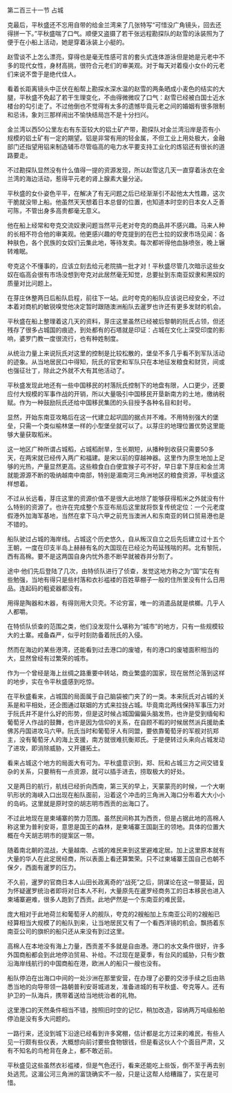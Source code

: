 

第二百三十一节 占城

克最后，平秋盛还不忘用自带的给金兰湾来了几张特写“可惜没广角镜头，回去还得拼一下。”平秋盛喘了口气。顺便又盗摄了若干张远程勘探队的赵雪的泳装照为了便于在小船上活动，她是穿着泳装上小艇的。

赵雪谈不上怎么漂亮，穿得也是毫无性感可言的套头式连体游泳但是她是元老中不多的现代女性，身材高挑，很符合元老们的审美观。对于每天对着瘦小女仆的元老们来说不啻于是绝代佳人。

看着长距离镜头中正伏在船帮上勘探水深水温的赵雪的两条晒成小麦色的结实的大腿，平秋盛不免起了若干生理变化，不由得微微叹了口气：赵雪已经被白国士近水楼台的勾引走了。不过他倒也不觉得有太多的遗憾毕竟元老之间的婚姻有很多限制和忌讳，象刘三那样闹出不愉快结局岂不是十分扫兴。

金兰湾以西50公里左右有东亚较大的铝土矿产带，勘探队对金兰湾沿岸是否有小规模的铝土矿有一定的期望。铝是非常有用的轻金属，不但工业上用处极大，金融部门还指望用铝来制造辅币尽管临高的电力水平要支持工业化的炼铝还有很长的道路要走。

不过勘探队显然没有什么值得一提的资源发现，所以赵雪这几天一直穿着泳衣在金兰湾的海边活动，惹得平元老的肾上腺素大量分泌。

平秋盛的女仆姿色平平，在解决了有无问题之后已经渐渐引不起他太大性趣，这次干脆就没带上船。他虽然天天想着日本总督的位置，也知道本时空的日本女人乏善可陈，不管出身多高贵都毫无意义。

他在船上经常和夸克交流奴隶问题当然平元老对夸克的商品并不感兴趣。马来人种的长相不符合他的审美观。他更感兴趣的夸克提到的在巴士拉的奴隶市场见闻：各种肤色，各个民族的女奴们云集此地，等待发卖。每次都听得他血脉喷张，晚上辗转难眠。

夸克这个不懂事的，应该立刻去给元老院搞一批才对！平秋盛尽管几次暗示这些女奴在临高会很有市场没想到夸克对此居然毫无知觉，总要扯到东南亚奴隶和黑奴的质量对比问题上。

在芽庄休整两日后船队启程，前往下一站。此时夸克的船队应该说已经安全，不过本着对商机的敏锐嗅觉他决定暂时跟随澳洲船队去暹罗也许还有更多发财的机会。

平秋盛在船上整理着这几天的资料，芽庄这里虽然已经被后黎朝的阮氏占领，但还残存了很多占城国的痕迹，到处都有的石塔就是印证：占城在文化上深受印度的影响，婆罗门教一度很流行，也有种姓制度。

从统治力量上来说阮氏对这里的控制是比较松散的，堡垒不多几乎看不到军队活动的迹象。从当地居民口中得知，阮氏的官吏和军队只在本地征发粮食和财货，间或也强征壮丁，除此之外就不大有其他活动了。

平秋盛发现此地还有一些中国移民的村落阮氏控制下的地盘有限，人口更少，还要应付大规模的军事作战的开销，所以大量吸引中国移民开垦新南方的土地，缴纳税赋。作为一种鼓励阮氏还给中国移民集团的头目授予各种名目和封号。

显然，开始东南亚攻略后在这一代建立起巩固的据点并不难。不用特别强大的堡垒，只需一个类似榆林堡一样的小型堡垒就可以了。以芽庄的地理位置优势这里能够大量获取稻米。

这一地区广种所谓占城稻，占城稻耐旱，生长期短，从播种到收获只需要50多天，在两宋就已经传入两广和福建。是宋以前的穿越神器。这里作为原生地加上足够的光热，产量显然更高。这些粮食白白便宜猴子可不好，早日拿下芽庄和金兰湾就能源源不断的吸纳越南中南部，特别是湄南河三角洲地区的粮食资源，平秋盛这样想着。

不过从长远看，芽庄这里的资源价值不是很大此地除了能够获得稻米之外就没有什么特别的资源了。也许在完成整个东亚布局后这里就将恢复传统定位：一个元老度假港外加海军基地，当然在拿下马六甲之前充当澳洲人和东南亚的转口贸易港也是不错的。

船队驶过占城的海岸线。占城这个历史悠久，自从叛汉自立之后先后建立过十五个王朝，一度在印支半岛上赫赫有名的大国现在已经沦为苟延残喘的邦。北有黎阮，西有高棉。要不是这两国自身内忧外患不断早就被吞并分割了。

途中·他们先后登陆了几次，由特侦队进行了侦查，发觉这地方称之为“国”实在有些勉强，当地有得只是些村落和衣衫褴褛的百姓草棚子一般的住所里没有什么日用品。连起码的粗瓷器都没有。

用得是陶器和木器，有得则用大贝壳。不论穷富，唯一的消遣品就是槟榔。几乎人人都嚼。

在特侦队侦查的范围之类，他们没发现什么堪称为“城市”的地方，只有一些规模较大的土寨。戒备森严，似乎时刻防备着阮氏的入侵。

然而在海边的某些港湾，还能看到过去港口的废墟，有的港口的废墟面积相当的大，显然曾经有过繁荣的城市。

作为一个曾经是海上丝绸之路重要中转站，商业繁盛的国家，现在居然沦落到这样的地步，实在令平秋盛感到吃惊。

在平秋盛看来，占城国的局面属于自己脑袋被门夹了的一类。本来阮氏对占城的关系是和平相处，还企图通过联姻的方式来拉拢占城。毕竟南北两线保持军事压力对于阮氏并不是什么好的形势，但是这时候占城国偏偏头脑发热，也许是受到缅甸和葡萄牙人作战的鼓舞，也许是因为信仰的关系，在自顾不暇的时候居然派兵援助柔佛苏丹国进攻马六甲。阮氏当时和葡萄牙人有同盟，要依靠葡萄牙的军舰对抗郑主，没有葡萄牙人的海上支援，南方就很难抗衡郑氏。于是便转过头来向占城发动了进攻，即消除威胁，又开疆拓土。

看来占城这个地方的局面大有可为。平秋盛意识到，郑、阮和占城三方之间交错复杂的关系，只要稍有一点资源，就可以插手进去，捞取极大的好处。

又是两日的航行，航线已经折向西南，第三天的早上，天蒙蒙亮的时候，一个大喇叭形状的海峡入口出现在船队面前，沿着这个冲击的三角洲入海口分布着大大小小的岛屿。这里就是原时空的胡志明市西贡的出海口了。

不过此地现在是柬埔寨的势力范围。虽然民间称其为西贡，但是占据此地的高棉人称这里为普利安哥，意思是国王的森林，是柬埔寨王国副王的领地。具体的位置大概在今天胡志明市的提案区一带。

随着南北朝的混战，大量越南、占城的难民来到这里避难定居。加上这里原本就有大量的华人在此定居经商，所以表面上看还算繁荣。只不过柬埔寨王国自己也朝不保夕，西面有暹罗的压力。

不久前，暹罗的官商日本人山田长政离奇的“战死”之后，阴谋论在这一带蔓延，因为怀疑暹罗统治者即将对日本人不利，大量原先在暹罗经商务工的日本移民也进入柬埔寨避难，很多人跑到了西贡。此地俨然是一个东南亚的难民营。

庞大相对于此地荷兰和葡萄牙人的舰队，夸克的2艘船加上东南亚公司的2艘船已经算相当大规模了的船队到来，让当地居民又有了一个看西洋镜的机会。飘扬着东南亚公司的旗帜的船只还从来没有到过这里。

高棉人在本地没有海上力量，西贡差不多就是自由港。港口的水文条件很好，许多外国商船都会到此地停泊贸易、补给。不过现在是夏季，有台风的威胁，只有少数沿海岸线航行的中国商船在港，欧洲人的船只一艘也没有。

船队停泊在出海口中间的一处沙洲在那里安营，在办理了必要的交涉手续之后由熟悉当地的向导带领一路朝普利安哥城进发，准备进城的有平秋盛、夸克等人。还有护卫的一队海兵，携带着送给当地统治者的礼物。

这里港口的天然条件相当不错，按照旧时空的记忆，稍加改造，容纳两万吨级船舶停泊是没有多大问题的。

一路行来，还没到城下沿途已经看到许多窝棚，估计都是北方过来的难民，有些人见一行颇有些仪表，大概想向前讨要些食物银钱，但是看这伙人个个面目严肃，又有不知名的鸟枪背在身上，都不敢近前。

平秋盛见这些虽然衣衫褴褛，但是气色还行，看来还能吃上些饭，倒不至于再去别处逃荒。这湄公河三角洲的富饶确实不一般，只是让这帮人给糟蹋了，实在是可惜。

